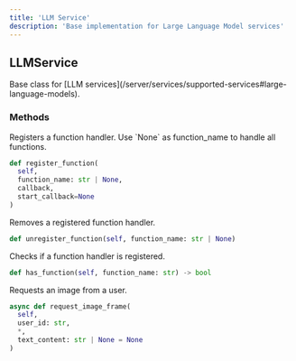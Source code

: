 ```yaml
---
title: 'LLM Service'
description: 'Base implementation for Large Language Model services'
---
```


## LLMService

<ResponseField name="LLMService" type="base class">
  Base class for [LLM
  services](/server/services/supported-services#large-language-models).
</ResponseField>

### Methods

<ResponseField name="register_function" type="method">
  Registers a function handler. Use `None` as function_name to handle all functions.

```python
def register_function(
  self,
  function_name: str | None,
  callback,
  start_callback=None
)
```

</ResponseField>

<ResponseField name="unregister_function" type="method">
  Removes a registered function handler.

```python
def unregister_function(self, function_name: str | None)
```

</ResponseField>

<ResponseField name="has_function" type="method">
  Checks if a function handler is registered.

```python
def has_function(self, function_name: str) -> bool
```

</ResponseField>

<ResponseField name="request_image_frame" type="async method">
  Requests an image from a user.

```python
async def request_image_frame(
  self,
  user_id: str,
  *,
  text_content: str | None = None
)
```

</ResponseField>
